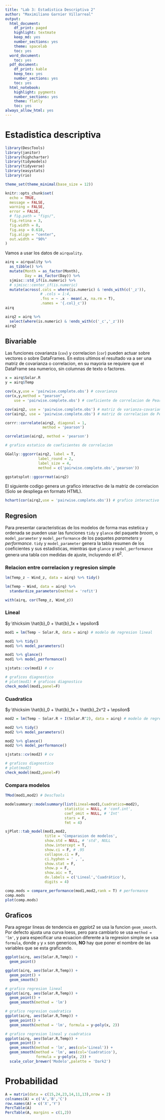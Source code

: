 ```yaml
---
title: "Lab 3: Estadistica Descriptiva 2"
author: "Maximiliano Garnier Villarreal"
output:
  html_document:
    df_print: paged
    highlight: textmate
    keep_md: yes
    number_sections: yes
    theme: spacelab
    toc: yes
  word_document:
    toc: yes
  pdf_document:
    df_print: kable
    keep_tex: yes
    number_sections: yes
    toc: yes
  html_notebook:
    highlight: pygments
    number_sections: yes
    theme: flatly
    toc: yes
always_allow_html: yes
---
```


# Estadistica descriptiva

```r
library(DescTools)
library(janitor)
library(highcharter)
library(tidymodels)
library(tidyverse)
library(easystats)
library(rio)

theme_set(theme_minimal(base_size = 12))

knitr::opts_chunk$set(
  echo = TRUE,
  message = FALSE,
  warning = FALSE,
  error = FALSE,
  # fig.path = "figs/",
  fig.retina = 3,
  fig.width = 8,
  fig.asp = 0.618,
  fig.align = "center",
  out.width = "90%"
)
```


Vamos a usar los datos de `airquality`.

```r
airq = airquality %>% 
  as_tibble() %>% 
  mutate(Month = as_factor(Month),
         Day = as_factor(Day)) %>% 
  sjmisc::std_if(is.numeric) %>% 
  # sjmisc::center_if(is.numeric)
  mutate(across(.cols = where(is.numeric) & !ends_with(c('_z')),
                # .cols = 1:4,
                .fns = ~ .x - mean(.x, na.rm = T),
                .names = '{.col}_c'))
airq

airq2 = airq %>% 
  select(where(is.numeric) & !ends_with(c('_c','_z')))
airq2
```

## Bivariable

Las funciones covarianza (`cov`) y correlacion (`cor`) pueden actuar sobre vectores o sobre DataFrames. En estos ultimos el resultado va a ser una matriz de covarianza o correlacion, en su mayoria se requiere que el DataFrame sea numerico, sin columnas de texto o factores.

```r
x = airq$Solar.R
y = airq$Temp

cov(x,y,use = 'pairwise.complete.obs') # covarianza
cor(x,y,method = "pearson",
    use = 'pairwise.complete.obs') # coeficiente de correlacion de Pearson

cov(airq2, use = 'pairwise.complete.obs') # matriz de varianza-covarianza
cor(airq2, use = 'pairwise.complete.obs') # matriz de correlacion de Pearson

corrr::correlate(airq2, diagonal = 1, 
                 method = 'pearson')

correlation(airq2, method = 'pearson')

# grafico estatico de coeficientes de correlacion

GGally::ggcorr(airq2, label = T,
               label_round = 2,
               label_size = 4,
               method = c('pairwise.complete.obs','pearson')) 

ggstatsplot::ggcorrmat(airq2)
```

El siguiente codigo genera un grafico interactivo de la matriz de correlacion (Solo se despliega en formato HTML).

```r
hchart(cor(airq2,use = 'pairwise.complete.obs')) # grafico interactivo de coeficientes de correlacion
```

## Regresion

Para presentar caracteristicas de los modelos de forma mas estetica y ordenada se pueden usar las funciones `tidy` y `glance` del paquete *broom*, o `model_parameter` y `model_performance` de los paquetes *parameters* y *performance*. `tidy` y `model_parameter` genera la tabla resumen de los coeficientes y sus estadisticas, mientras que `glance` y `model_performance` genera una tabla con medidas de ajuste, incluyendo el $R^2$.

### Relacion entre correlacion y regresion simple

```r
lm(Temp_z ~ Wind_z, data = airq) %>% tidy()

lm(Temp ~ Wind, data = airq) %>% 
  standardize_parameters(method = 'refit')

with(airq, cor(Temp_z, Wind_z))
```


### Lineal

$y \thicksim \hat{b}_0 + \hat{b}_1x + \epsilon$

```r
mod1 = lm(Temp ~ Solar.R, data = airq) # modelo de regresion lineal

mod1 %>% tidy()
mod1 %>% model_parameters()

mod1 %>% glance()
mod1 %>% model_performance()

sjstats::cv(mod1) # cv

# graficos diagnostico
# plot(mod1) # graficos diagnostico
check_model(mod1,panel=F)
```

### Cuadratica

$y \thicksim \hat{b}_0 + \hat{b}_1x + \hat{b}_2x^2 + \epsilon$

```r
mod2 = lm(Temp ~ Solar.R + I(Solar.R^2), data = airq) # modelo de regresion cuadratica

mod2 %>% tidy()
mod2 %>% model_parameters()

mod2 %>% glance()
mod2 %>% model_performance()

sjstats::cv(mod2) # cv

# graficos diagnostico
# plot(mod2) 
check_model(mod2,panel=F)
```

### Compara modelos

```r
TMod(mod1,mod2) # DescTools

modelsummary::modelsummary(list(Lineal=mod1,Cuadratico=mod2),
                           statistic = NULL, # 'conf.int',
                           coef_omit = NULL, # 'Int'
                           stars = F,
                           fmt = 4)

sjPlot::tab_model(mod1,mod2,
                  title = 'Comparasion de modelos',
                  show.std = NULL, # 'std', NULL
                  show.intercept = T,
                  show.ci = F, # .95
                  collapse.ci = F,
                  ci.hyphen = ' , ',
                  show.stat = F,
                  show.p = F,
                  show.aic = T,
                  dv.labels = c('Lineal','Cuadrático'),
                  digits = 4)

comp.mods = compare_performance(mod1,mod2,rank = T) # performance
comp.mods
plot(comp.mods)
```

## Graficos

Para agregar lineas de tendencia en *ggplot2* se usa la funcion `geom_smooth`. Por defecto ajusta una curva loess, pero para cambiarlo se usa `method = 'lm'`, y para especificar una ecuacion diferente a la regresion simple se usa `formula`, donde `y` y `x` son genericos, **NO** hay que poner el nombre de las variables que se esta graficando.

```r
ggplot(airq, aes(Solar.R,Temp)) + 
  geom_point()

ggplot(airq, aes(Solar.R,Temp)) + 
  geom_point() + 
  geom_smooth()

# grafico regresion lineal
ggplot(airq, aes(Solar.R,Temp)) + 
  geom_point() + 
  geom_smooth(method = 'lm')

# grafico regresion cuadratica
ggplot(airq, aes(Solar.R,Temp)) + 
  geom_point() + 
  geom_smooth(method = 'lm', formula = y~poly(x, 2))

# grafico regresion lineal y cuadratica
ggplot(airq, aes(Solar.R,Temp)) + 
  geom_point() + 
  geom_smooth(method = 'lm', aes(col='Lineal')) + 
  geom_smooth(method = 'lm', aes(col='Cuadratico'), 
              formula = y~poly(x, 2)) +
  scale_color_brewer('Modelo',palette = 'Dark2')
```


# Probabilidad

```r
A = matrix(data = c(15,24,23,14,11,13),nrow = 2)
colnames(A) = c('A','B','C')
row.names(A) = c('X','Y')
PercTable(A)
PercTable(A, margins = c(1,2))
```

